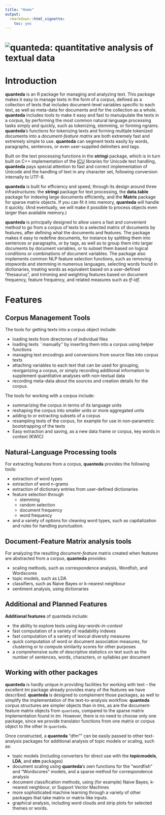 ```yaml
---
title: "Home"
output: 
  rmarkdown::html_vignette:
    toc: yes
---
```


# ![quanteda: quantitative analysis of textual data](https://cdn.rawgit.com/kbenoit/quanteda/master/images/quanteda_logo.svg){.logo}

# Introduction

**quanteda** is an R package for managing and analyzing text. This package makes it easy to manage texts in the form of a corpus, defined as a collection of texts that includes document-level variables specific to each text, as well as meta-data for documents and for the collection as a whole.  **quanteda** includes tools to make it easy and fast to manuipulate the texts in a corpus, by performing the most common natural language processing tasks simply and quickly, such as tokenizing, stemming, or forming ngrams.  **quanteda**'s functions for tokenizing texts and forming multiple tokenized documents into a *document-feature matrix* are both extremely fast and extremely simple to use.  **quanteda** can segment texts easily by words, paragraphs, sentences, or even user-supplied delimiters and tags.

Built on the text processing
functions in the **stringi** package,
which is in turn built on C++ implementation of the [ICU](http://www.icu-project.org/) libraries for Unicode text handling, **quanteda** pays special attention to fast and correct implementation of Unicode and the handling of text in any character set, following conversion internally to UTF-8.

**quanteda** is built for efficiency and speed, through its design around three infrastructures: the **stringi** package for text processing, the **data.table** package for indexing large documents efficiently, and the **Matrix** package for sparse matrix objects.  If you can fit it into memory, **quanteda** will handle it quickly.  (And eventually, we will make it possible to process objects even larger than available memory.)

**quanteda** is principally designed to allow users a fast and convenient method to go from a corpus of texts to a selected matrix of documents by features, after defining what the documents and features.  The package makes it easy to redefine documents, for instance by splitting them into sentences or paragraphs, or by tags, as well as to group them into larger documents by document variables, or to subset them based on logical conditions or combinations of document variables.  The package also implements common NLP feature selection functions, such as removing stopwords and stemming in numerous languages, selecting words found in dictionaries, treating words as equivalent based on a user-defined "thesaurus", and trimming and weighting features based on document frequency, feature frequency, and related measures such as *tf-idf*.
 
# Features

## Corpus Management Tools

The tools for getting texts into a corpus object include: 

* loading texts from directories of individual files
* loading texts ``manually'' by inserting them into a corpus using helper functions
*  managing text encodings and conversions from source files into corpus texts
* attaching variables to each text that can be used for grouping, reorganizing a corpus, or simply recording additional information to supplement quantitative analyses with non-textual data
* recording meta-data about the sources and creation details for the corpus.
  
The tools for working with a corpus include:

* summarizing the corpus in terms of its language units
* reshaping the corpus into smaller units or more aggregated units
* adding to or extracting subsets of a corpus
* resampling texts of the corpus, for example for use in non-parametric bootstrapping of the texts
* Easy extraction and saving, as a new data frame or corpus, key words in context (KWIC)

## Natural-Language Processing tools

For extracting features from a corpus, **quanteda** provides the following tools:

* extraction of word types
* extraction of word n-grams
* extraction of dictionary entries from user-defined dictionaries
* feature selection through
    - stemming
    - random selection
    - document frequency
    - word frequency
* and a variety of options for cleaning word types, such as capitalization and rules for handling punctuation.

## Document-Feature Matrix analysis tools

For analyzing the resulting *document-feature* matrix created when features are abstracted from a corpus, **quanteda** provides:

* scaling methods, such as correspondence analysis, Wordfish, and Wordscores
* topic models, such as LDA
* classifiers, such as Naive Bayes or k-nearest neighbour
* sentiment analysis, using dictionaries

## Additional and Planned Features

**Additional features** of quanteda include:

*  the ability to explore texts using *key-words-in-context*
*  fast computation of a variety of readability indexes
*  fast computation of a variety of lexical diversity measures
*  quick computation of word or document association measures, for clustering or to compute similarity scores for other purposes
*  a comprehensive suite of descriptive statistics on text such as the number of sentences, words, characters, or syllables per document

## Working with other packages

**quanteda** is hardly unique in providing facilities for working with text -- the excellent *tm* package already provides many of the features we have described.  **quanteda** is designed to complement those packages, as well to simplify the implementation of the text-to-analysis workflow.  **quanteda** corpus structures are simpler objects than in *tm*s, as are the document-feature matrix
objects from `quanteda`, compared to the sparse matrix implementation found in *tm*.  However, there is no need to choose only one package, since we provide translator functions from one matrix or
corpus object to the other in `quanteda`.

Once constructed, a **quanteda** "dfm"" can be easily passed to other text-analysis packages for 
additional analysis of topic models or scaling, such as:

*  topic models (including converters for direct use with the **topicmodels**, **LDA**, and **stm** packages)
*  document scaling using **quanteda**'s own functions for the "wordfish" and "Wordscores" models, and a sparse method for correspondence analysis
*  document classification methods, using (for example) Naive Bayes, k-nearest neighbour, or Support Vector Machines
*  more sophisticated machine learning through a variety of other packages that take matrix or matrix-like inputs.
*  graphical analysis, including word clouds and strip plots for selected themes or words.
